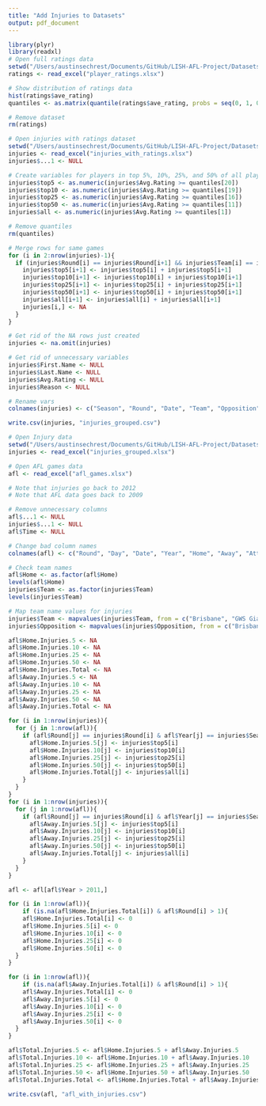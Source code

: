 ```yaml
---
title: "Add Injuries to Datasets"
output: pdf_document
---
```


```r
library(plyr)
library(readxl)
# Open full ratings data
setwd("/Users/austinsechrest/Documents/GitHub/LISH-AFL-Project/Datasets")
ratings <- read_excel("player_ratings.xlsx")

# Show distribution of ratings data
hist(ratings$ave_rating)
quantiles <- as.matrix(quantile(ratings$ave_rating, probs = seq(0, 1, 0.05)))

# Remove dataset
rm(ratings)
```

```r
# Open injuries with ratings dataset
setwd("/Users/austinsechrest/Documents/GitHub/LISH-AFL-Project/Datasets")
injuries <- read_excel("injuries_with_ratings.xlsx")
injuries$...1 <- NULL

# Create variables for players in top 5%, 10%, 25%, and 50% of all players (in that season)
injuries$top5 <- as.numeric(injuries$Avg.Rating >= quantiles[20])
injuries$top10 <- as.numeric(injuries$Avg.Rating >= quantiles[19])
injuries$top25 <- as.numeric(injuries$Avg.Rating >= quantiles[16])
injuries$top50 <- as.numeric(injuries$Avg.Rating >= quantiles[11])
injuries$all <- as.numeric(injuries$Avg.Rating >= quantiles[1])

# Remove quantiles
rm(quantiles)
```

```r
# Merge rows for same games
for (i in 2:nrow(injuries)-1){
  if (injuries$Round[i] == injuries$Round[i+1] && injuries$Team[i] == injuries$Team[i+1] && injuries$Season[i] == injuries$Season[i+1]){
    injuries$top5[i+1] <- injuries$top5[i] + injuries$top5[i+1]
    injuries$top10[i+1] <- injuries$top10[i] + injuries$top10[i+1]
    injuries$top25[i+1] <- injuries$top25[i] + injuries$top25[i+1]
    injuries$top50[i+1] <- injuries$top50[i] + injuries$top50[i+1]
    injuries$all[i+1] <- injuries$all[i] + injuries$all[i+1]
    injuries[i,] <- NA
  }
}

# Get rid of the NA rows just created
injuries <- na.omit(injuries)

# Get rid of unnecessary variables
injuries$First.Name <- NULL
injuries$Last.Name <- NULL
injuries$Avg.Rating <- NULL
injuries$Reason <- NULL

# Rename vars
colnames(injuries) <- c("Season", "Round", "Date", "Team", "Opposition", "HA", "top5", "top10", "top25", "top50", "all")

write.csv(injuries, "injuries_grouped.csv")
```

```r
# Open Injury data
setwd("/Users/austinsechrest/Documents/GitHub/LISH-AFL-Project/Datasets")
injuries <- read_excel("injuries_grouped.xlsx")

# Open AFL games data
afl <- read_excel("afl_games.xlsx")

# Note that injuries go back to 2012
# Note that AFL data goes back to 2009

# Remove unnecessary columns
afl$...1 <- NULL
injuries$...1 <- NULL
afl$Time <- NULL

# Change bad column names
colnames(afl) <- c("Round", "Day", "Date", "Year", "Home", "Away", "Attendance", "Venue", "Home.Odds", "Away.Odds", "Over.Under", "Favorite.Odds", "Underdog.Odds", "Difference_in_Odds", "Avg.Venue.Attendance", "Attendance_Difference_vs_Avg", "Home.Venue.Average", "Attendance_Difference_vs_Home_Avg", "Pct_Difference_vs_Home_Avg", "Time")

# Check team names
afl$Home <- as.factor(afl$Home)
levels(afl$Home)
injuries$Team <- as.factor(injuries$Team)
levels(injuries$Team)

# Map team name values for injuries
injuries$Team <- mapvalues(injuries$Team, from = c("Brisbane", "GWS Giants"), to = c("Brisbane Lions", "Greater Western Sydney"))
injuries$Opposition <- mapvalues(injuries$Opposition, from = c("Brisbane", "GWS Giants"), to = c("Brisbane Lions", "Greater Western Sydney"))
```

```r
afl$Home.Injuries.5 <- NA
afl$Home.Injuries.10 <- NA
afl$Home.Injuries.25 <- NA
afl$Home.Injuries.50 <- NA
afl$Home.Injuries.Total <- NA
afl$Away.Injuries.5 <- NA
afl$Away.Injuries.10 <- NA
afl$Away.Injuries.25 <- NA
afl$Away.Injuries.50 <- NA
afl$Away.Injuries.Total <- NA

for (i in 1:nrow(injuries)){
  for (j in 1:nrow(afl)){
    if (afl$Round[j] == injuries$Round[i] & afl$Year[j] == injuries$Season[i] & afl$Home[j] == injuries$Team[i] & injuries$HA[i] == "Home"){
      afl$Home.Injuries.5[j] <- injuries$top5[i]
      afl$Home.Injuries.10[j] <- injuries$top10[i]
      afl$Home.Injuries.25[j] <- injuries$top25[i]
      afl$Home.Injuries.50[j] <- injuries$top50[i]
      afl$Home.Injuries.Total[j] <- injuries$all[i]
    }
  }
}
for (i in 1:nrow(injuries)){
  for (j in 1:nrow(afl)){
    if (afl$Round[j] == injuries$Round[i] & afl$Year[j] == injuries$Season[i] & afl$Away[j] == injuries$Team[i] & injuries$HA[i] == "Away"){
      afl$Away.Injuries.5[j] <- injuries$top5[i]
      afl$Away.Injuries.10[j] <- injuries$top10[i]
      afl$Away.Injuries.25[j] <- injuries$top25[i]
      afl$Away.Injuries.50[j] <- injuries$top50[i]
      afl$Away.Injuries.Total[j] <- injuries$all[i]
    }
  }
}

afl <- afl[afl$Year > 2011,]

for (i in 1:nrow(afl)){
    if (is.na(afl$Home.Injuries.Total[i]) & afl$Round[i] > 1){
    afl$Home.Injuries.Total[i] <- 0
    afl$Home.Injuries.5[i] <- 0
    afl$Home.Injuries.10[i] <- 0
    afl$Home.Injuries.25[i] <- 0
    afl$Home.Injuries.50[i] <- 0
  }
}

for (i in 1:nrow(afl)){
    if (is.na(afl$Away.Injuries.Total[i]) & afl$Round[i] > 1){
    afl$Away.Injuries.Total[i] <- 0
    afl$Away.Injuries.5[i] <- 0
    afl$Away.Injuries.10[i] <- 0
    afl$Away.Injuries.25[i] <- 0
    afl$Away.Injuries.50[i] <- 0
  }
}

afl$Total.Injuries.5 <- afl$Home.Injuries.5 + afl$Away.Injuries.5
afl$Total.Injuries.10 <- afl$Home.Injuries.10 + afl$Away.Injuries.10
afl$Total.Injuries.25 <- afl$Home.Injuries.25 + afl$Away.Injuries.25
afl$Total.Injuries.50 <- afl$Home.Injuries.50 + afl$Away.Injuries.50
afl$Total.Injuries.Total <- afl$Home.Injuries.Total + afl$Away.Injuries.Total

write.csv(afl, "afl_with_injuries.csv")
```
